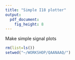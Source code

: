 ```yaml
---
title: "Simple I18 plotter"
output: 
  pdf_document: 
    fig_height: 8
---
```


Make simple signal plots 

```r
rm(list=ls())
setwed("~/WORKSHOP/QAANAAQ/")
```

 